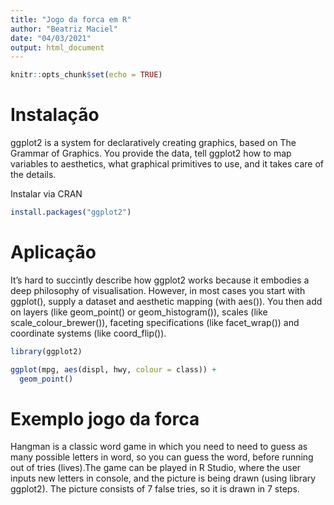 ```yaml
---
title: "Jogo da forca em R"
author: "Beatriz Maciel"
date: "04/03/2021"
output: html_document
---
```




```r
knitr::opts_chunk$set(echo = TRUE)
```

# Instalação

ggplot2 is a system for declaratively creating graphics, based on The Grammar of Graphics. You provide the data, tell ggplot2 how to map variables to aesthetics, what graphical primitives to use, and it takes care of the details.

Instalar via CRAN
```r
install.packages("ggplot2")
```

# Aplicação

It's hard to succintly describe how ggplot2 works because it embodies a deep philosophy of visualisation. However, in most cases you start with ggplot(), supply a dataset and aesthetic mapping (with aes()). You then add on layers (like geom_point() or geom_histogram()), scales (like scale_colour_brewer()), faceting specifications (like facet_wrap()) and coordinate systems (like coord_flip()).


```r
library(ggplot2)

ggplot(mpg, aes(displ, hwy, colour = class)) + 
  geom_point()
```


# Exemplo jogo da forca

Hangman is a classic word game in which you need to need to guess as many possible letters in word, so you can guess the word, before running out of tries (lives).The game can be played in R Studio, where the user inputs new letters in console, and the picture is being drawn (using library ggplot2). The picture consists of 7 false tries, so  it is drawn in 7 steps.
